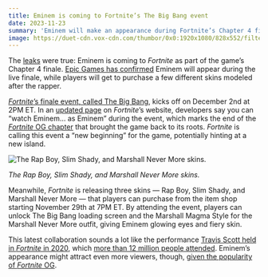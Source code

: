 ```yaml
---
title: Eminem is coming to Fortnite’s The Big Bang event
date: 2023-11-23
summary: 'Eminem will make an appearance during Fortnite’s Chapter 4 finale, and players can purchase skins to match.'
image: https://duet-cdn.vox-cdn.com/thumbor/0x0:1920x1080/828x552/filters:focal(960x540:961x541):format(webp)/cdn.vox-cdn.com/uploads/chorus_asset/file/25105011/eminem_fortnite.jpg
---
```


The [leaks](https://www.dexerto.com/fortnite/eminem-fortnite-live-event-and-skin-leaked-for-chapter-4-finale-2393291/) were true: Eminem is coming to _Fortnite_ as part of the game’s Chapter 4 finale. [Epic Games has confirmed](https://www.instagram.com/p/Cz89v4zM7-a/?igshid=N2ViNmM2MDRjNw%3D%3D) Eminem will appear during the live finale, while players will get to purchase a few different skins modeled after the rapper.

[_Fortnite_’s finale event, called The Big Bang](https://www.theverge.com/2023/11/21/23970772/fortnite-big-bang-live-event-date), kicks off on December 2nd at 2PM ET. In an [updated page](https://www.fortnite.com/news/the-big-bang-event-a-new-beginning-for-fortnite-on-december-2) on _Fortnite_’s website, developers say you can “watch Eminem... as Eminem” during the event, which marks the end of the [_Fortnite_ OG chapter](https://www.theverge.com/2023/11/6/23948555/fortnite-og-new-season) that brought the game back to its roots. _Fortnite_ is calling this event a “new beginning” for the game, potentially hinting at a new island.

![The Rap Boy, Slim Shady, and Marshall Never More skins.](https://duet-cdn.vox-cdn.com/thumbor/0x0:1920x1080/2400x1350/filters:focal(960x540:961x541):format(webp)/cdn.vox-cdn.com/uploads/chorus_asset/file/25105048/fortnite_rap_boy_slim_shady_and_marshall_never_more_outfits_1920x1080_d7760f89f19c.jpeg)

_The Rap Boy, Slim Shady, and Marshall Never More skins._

Meanwhile, _Fortnite_ is releasing three skins — Rap Boy, Slim Shady, and Marshall Never More — that players can purchase from the item shop starting November 29th at 7PM ET. By attending the event, players can unlock The Big Bang loading screen and the Marshall Magma Style for the Marshall Never More outfit, giving Eminem glowing eyes and fiery skin.

This latest collaboration sounds a lot like the performance [Travis Scott held in _Fortnite_ in 2020](https://www.theverge.com/2020/4/23/21233637/travis-scott-fortnite-concert-astronomical-live-report), which [more than 12 million people attended](https://www.theverge.com/2020/4/23/21233946/travis-scott-fortnite-concert-astronomical-record-breaking-player-count). Eminem’s appearance might attract even more viewers, though, [given the popularity of _Fortnite_ OG](https://www.theverge.com/2023/11/5/23947197/people-are-pretty-into-fortnite-og).